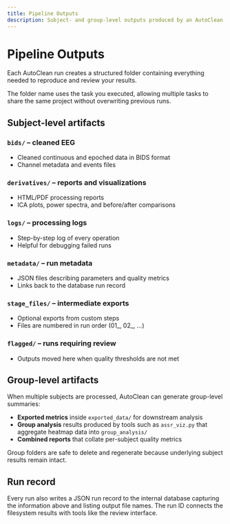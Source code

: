 ---
title: Pipeline Outputs
description: Subject- and group-level outputs produced by an AutoClean run.
---

# Pipeline Outputs

Each AutoClean run creates a structured folder containing everything needed to reproduce and review your results.

<Note>
The folder name uses the task you executed, allowing multiple tasks to share the same project without overwriting previous runs.
</Note>

## Subject-level artifacts

### `bids/` – cleaned EEG
- Cleaned continuous and epoched data in BIDS format
- Channel metadata and events files

### `derivatives/` – reports and visualizations
- HTML/PDF processing reports
- ICA plots, power spectra, and before/after comparisons

### `logs/` – processing logs
- Step-by-step log of every operation
- Helpful for debugging failed runs

### `metadata/` – run metadata
- JSON files describing parameters and quality metrics
- Links back to the database run record

### `stage_files/` – intermediate exports
- Optional exports from custom steps
- Files are numbered in run order (01_, 02_, …)

### `flagged/` – runs requiring review
- Outputs moved here when quality thresholds are not met

## Group-level artifacts

When multiple subjects are processed, AutoClean can generate group-level summaries:

- **Exported metrics** inside `exported_data/` for downstream analysis
- **Group analysis** results produced by tools such as `assr_viz.py` that aggregate heatmap data into `group_analysis/`
- **Combined reports** that collate per-subject quality metrics

<Tip>
Group folders are safe to delete and regenerate because underlying subject results remain intact.
</Tip>

## Run record

Every run also writes a JSON run record to the internal database capturing the information above and listing output file names. The run ID connects the filesystem results with tools like the review interface.

